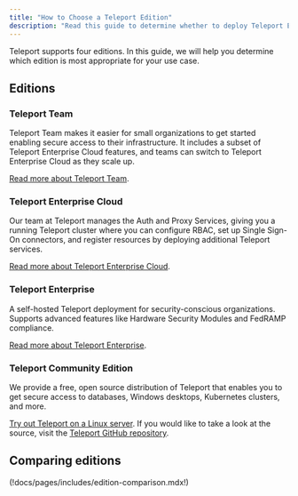 ```yaml
---
title: "How to Choose a Teleport Edition"
description: "Read this guide to determine whether to deploy Teleport Enterprise, Teleport Cloud, or Teleport Community Edition."
---
```


Teleport supports four editions. In this guide, we will help you determine
which edition is most appropriate for your use case.

## Editions

### Teleport Team

Teleport Team makes it easier for small organizations to get started enabling
secure access to their infrastructure. It includes a subset of Teleport
Enterprise Cloud features, and teams can switch to Teleport Enterprise Cloud as
they scale up.

[Read more about Teleport Team](./teleport-team.mdx).

### Teleport Enterprise Cloud

Our team at Teleport manages the Auth and Proxy Services, giving you a running
Teleport cluster where you can configure RBAC, set up Single Sign-On connectors,
and register resources by deploying additional Teleport services.

[Read more about Teleport Enterprise Cloud](./teleport-cloud/introduction.mdx).

### Teleport Enterprise

A self-hosted Teleport deployment for security-conscious organizations.
Supports advanced features like Hardware Security Modules and FedRAMP
compliance.

[Read more about Teleport Enterprise](./teleport-enterprise/introduction.mdx).

### Teleport Community Edition

We provide a free, open source distribution of Teleport that enables you to get
secure access to databases, Windows desktops, Kubernetes clusters, and more.

[Try out Teleport on a Linux server](../index.mdx). If you would like to
take a look at the source, visit the [Teleport GitHub
repository](https://github.com/gravitational/teleport).

## Comparing editions

(!docs/pages/includes/edition-comparison.mdx!)
